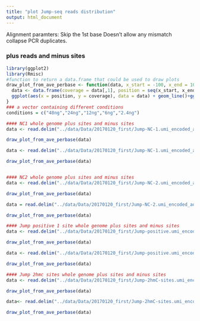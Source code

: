 ```yaml
---
title: "plot Jump-seq reads distribution"
output: html_document
---
```


Alignment paramters:
Skip the 1st base
Doesn't allow any mismatch
collapse PCR duplicates.


### plus reads and minus sites
```r
library(ggplot2)
library(Rmisc)
#function to return a data.frame that could be used to draw plots
draw_plot_from_ave_perbase <- function(data, x_start = -100, x_end = 100){
  data <- data.frame(coverage = data[,1], position = seq(x_start, x_end))
  ggplot(aes(x = position, y = coverage), data = data) + geom_line()+ggtitle("reads_distribution")+xlim(x_start,x_end)+theme_classic()+theme(axis.text.x = element_text(size =10, color = "black", hjust = 1, vjust = 1), axis.text.y = element_text(size =10, color = "black"))
}
### a vector containing different conditions
conditions = c("48ng","24ng","12ng","6ng","2.4ng")
```



```r

#### NC1 whole genome plus sites and minus sites
data <- read.delim("../data/Data/20170120_first/Jump-NC-1.umi_encoded_adaptor_removed_no_mismatch_sorted_dedup.bam.plus_sites_with_1_coverage.ave.perbase", header = FALSE, sep = "\t", stringsAsFactors = FALSE)

draw_plot_from_ave_perbase(data)

data <- read.delim("../data/Data/20170120_first/Jump-NC-1.umi_encoded_adaptor_removed_no_mismatch_sorted_dedup.bam.minus_sites_with_1_coverage.ave.perbase", header = FALSE, sep = "\t", stringsAsFactors = FALSE)

draw_plot_from_ave_perbase(data)


#### NC2 whole genome plus sites and minus sites
data <- read.delim("../data/Data/20170120_first/Jump-NC-2.umi_encoded_adaptor_removed_no_mismatch_sorted_dedup.bam.plus_sites_with_1_coverage.ave.perbase", header = FALSE, sep = "\t", stringsAsFactors = FALSE)

draw_plot_from_ave_perbase(data)

data = read.delim("../data/Data/20170120_first/Jump-NC-2.umi_encoded_adaptor_removed_no_mismatch_sorted_dedup.bam.minus_sites_with_1_coverage.ave.perbase", header = FALSE, sep = "\t", stringsAsFactors = FALSE)

draw_plot_from_ave_perbase(data)

#### Jump positive 1 site whole genome plus sites and minus sites
data <- read.delim("../data/Data/20170120_first/Jump-positive.umi_encoded_adaptor_removed_no_mismatch_sorted_dedup.bam.plus_sites_with_1_coverage.ave.perbase", header = FALSE, sep = "\t", stringsAsFactors = FALSE)

draw_plot_from_ave_perbase(data)

data <- read.delim("../data/Data/20170120_first/Jump-positive.umi_encoded_adaptor_removed_no_mismatch_sorted_dedup.bam.minus_sites_with_1_coverage.ave.perbase", header = FALSE, sep = "\t", stringsAsFactors = FALSE)

draw_plot_from_ave_perbase(data)

#### Jump 2hmc sites whole genome plus sites and minus sites
data <- read.delim("../data/Data/20170120_first/Jump-2hmC-sites.umi_encoded_adaptor_removed_no_mismatch_sorted_dedup.bam.plus_sites_with_1_coverage.ave.perbase", header = FALSE, sep = "\t", stringsAsFactors = FALSE)

draw_plot_from_ave_perbase(data)

data<- read.delim("../data/Data/20170120_first/Jump-2hmC-sites.umi_encoded_adaptor_removed_no_mismatch_sorted_dedup.bam.minus_sites_with_1_coverage.ave.perbase", header = FALSE, sep = "\t", stringsAsFactors = FALSE)

draw_plot_from_ave_perbase(data)

```

